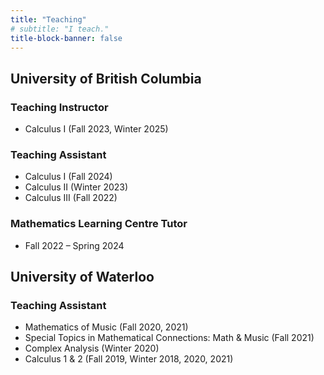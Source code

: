 ```yaml
---
title: "Teaching"
# subtitle: "I teach."
title-block-banner: false
---
```


## University of British Columbia

### Teaching Instructor

- Calculus I (Fall 2023, Winter 2025)

### Teaching Assistant

- Calculus I (Fall 2024)
- Calculus II (Winter 2023)
- Calculus III (Fall 2022)

### Mathematics Learning Centre Tutor

- Fall 2022 – Spring 2024

## University of Waterloo

### Teaching Assistant

- Mathematics of Music (Fall 2020, 2021)
- Special Topics in Mathematical Connections: Math & Music (Fall 2021)
- Complex Analysis (Winter 2020)
- Calculus 1 & 2 (Fall 2019, Winter 2018, 2020, 2021)


<!-- ## Class 1

::: {.grid}

::: {.g-col-12 .g-col-md-2}
![](files/images/placeholder1.jpg)

:::

::: {.g-col-12 .g-col-md-10}

[Fall 2024](https://www.google.com), &nbsp; [Fall 2023](https://www.google.com)

Class 1 introduction.

:::

:::


## Class 2

::: {.grid}

::: {.g-col-12 .g-col-md-2}
![](files/images/placeholder2.JPG)

:::

::: {.g-col-12 .g-col-md-10}

[Spring 2025](https://www.google.com), &nbsp; [Fall 2023](https://www.google.com)

Class 2 introduction.

:::

:::


## Class 3

::: {.grid}

::: {.g-col-12 .g-col-md-2}
![](files/images/placeholder3.JPG)

:::

::: {.g-col-12 .g-col-md-10}

[Spring 2025](https://www.google.com), &nbsp; [Spring 2024](https://www.google.com)

Class 3 introduction.

:::

::: -->
